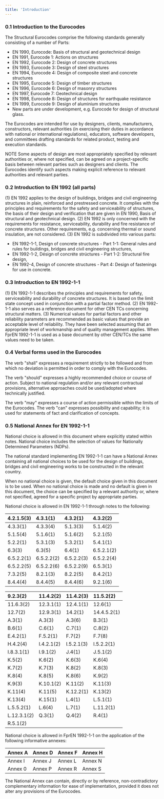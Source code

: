 ```yaml
---
title: 'Introduction'
---
```


### 0.1 Introduction to the Eurocodes

The Structural Eurocodes comprise the following standards generally consisting of a number of Parts:

- EN 1990, Eurocode: Basis of structural and geotechnical design
- EN 1991, Eurocode 1: Actions on structures
- EN 1992, Eurocode 2: Design of concrete structures
- EN 1993, Eurocode 3: Design of steel structures
- EN 1994, Eurocode 4: Design of composite steel and concrete structures
- EN 1995, Eurocode 5: Design of timber structures
- EN 1996, Eurocode 6: Design of masonry structures
- EN 1997, Eurocode 7: Geotechnical design
- EN 1998, Eurocode 8: Design of structures for earthquake resistance
- EN 1999, Eurocode 9: Design of aluminium structures
- New parts are under development, e.g. Eurocode for design of structural glass.

The Eurocodes are intended for use by designers, clients, manufacturers, constructors, relevant authorities (in exercising their duties in accordance with national or international regulations), educators, software developers, and committees drafting standards for related product, testing and execution standards.

NOTE Some aspects of design are most appropriately specified by relevant authorities or, where not specified, can be agreed on a project-specific basis between relevant parties such as designers and clients. The Eurocodes identify such aspects making explicit reference to relevant authorities and relevant parties.

### 0.2 Introduction to EN 1992 (all parts)

(1) EN 1992 applies to the design of buildings, bridges and civil engineering structures in plain, reinforced and prestressed concrete. It complies with the principles and requirements for the safety and serviceability of structures, the basis of their design and verification that are given in EN 1990, Basis of structural and geotechnical design.
(2) EN 1992 is only concerned with the requirements for resistance, serviceability, durability and fire resistance of concrete structures. Other requirements, e.g. concerning thermal or sound insulation, are not considered.
(3) EN 1992 is subdivided into various parts:

- EN 1992-1-1, Design of concrete structures - Part 1-1: General rules and rules for buildings, bridges and civil engineering structures,
- EN 1992-1-2, Désign of concréte strúctures - Part 1-2: Structural fire design,
- EN 1992-4, Design of concrete structures - Part 4: Design of fastenings for use in concrete.


### 0.3 Introduction to EN 1992-1-1

(1) EN 1992-1-1 describes the principles and requirements for safety, serviceability and durability of concrete structures. It is based on the limit state concept used in conjunction with a partial factor method.
(2) EN 1992-1-1 also serves as a reference document for other CEN TCs concerning structural matters.
(3) Numerical values for partial factors and other reliability parameters are recommended as basic values that provide an acceptable level of reliability. They have been selected assuming that an appropriate level of workmanship and of quality management applies. When FprEN 1992-1-1 is used as a base document by other CEN/TCs the same values need to be taken.

### 0.4 Verbal forms used in the Eurocodes

The verb "shall" expresses a requirement strictly to be followed and from which no deviation is permitted in order to comply with the Eurocodes.

The verb "should" expresses a highly recommended choice or course of action. Subject to national regulation and/or any relevant contractual provisions, alternative approaches could be used/adopted where technically justified.

The verb "may" expresses a course of action permissible within the limits of the Eurocodes.
The verb "can" expresses possibility and capability; it is used for statements of fact and clarification of concepts.

### 0.5 National Annex for EN 1992-1-1

National choice is allowed in this document where explicitly stated within notes. National choice includes the selection of values for Nationally Determined Parameters (NDPs).

The national standard implementing EN 1992-1-1 can have a National Annex containing all national choices to be used for the design of buildings, bridges and civil engineering works to be constructed in the relevant country.

When no national choice is given, the default choice given in this document is to be used.
When no national choice is made and no default is given in this document, the choice can be specified by a relevant authority or, where not specified, agreed for a specific project by appropriate parties.

National choice is allowed in EN 1992-1-1 through notes to the following:

| 4.2.1.5(3) | 4.3.1(1) | 4.3.2(1) | 4.3.2(2) |
| :--- | :--- | :--- | :--- |
| 4.3.3(1) | 4.3.3(4) | 5.1.3(3) | 5.1.4(2) |
| 5.1.5(4) | 5.1.6(1) | 5.1.6(2) | 5.2.1(5) |
| 5.2.2(1) | 5.3.1(3) | 5.3.2(1) | 5.4.1(1) |
| 6.3(3) | 6.3(5) | 6.4(1) | 6.5.2.1(2) |
| 6.5.2.2(1) | 6.5.2.2(2) | 6.5.2.2(3) | 6.5.2.2(4) |
| 6.5.2.2(5) | 6.5.2.2(6) | 6.5.2.2(9) | 6.5.3(1) |
| 7.3.2(5) | 8.2.1(3) | 8.2.2(5) | 8.4.2(1) |
| 8.4.4(4) | 8.4.4(5) | 8.4.4(6) | 9.2.1(6) |


| 9.2.3(2) | 11.4.2(2) | 11.4.2(3) | 11.5.2(2) |
| :--- | :--- | :--- | :--- |
| 11.6.3(2) | 12.3.1(1) | 12.4.1(1) | 12.6(1) |
| 12.7(2) | 12.9.3(1) | 14.2(1) | 14.4.5.2(1) |
| A.3(1) | A.3(3) | A.3(6) | B.3(1) |
| B.6(1) | C.6(1) | C.7(1) | C.8(2) |
| E.4.2(1) | F.5.2(1) | F.7(2) | F.7(8) |
| H.4.2(4) | I.4.2.1(2) | I.5.2.1(3) | I.5.2.2(1) |
| I.8.3.1(1) | I.9.1(2) | J.4(1) | J.5.1(2) |
| K.5(2) | K.6(2) | K.6(3) | K.6(4) |
| K.7(2) | K.7(3) | K.8(2) | K.8(3) |
| K.8(4) | K.8(5) | K.8(6) | K.9(2) |
| K.9(3) | K.10.1(2) | K.11(2) | K.11(3) |
| K.11(4) | K.11(5) | K.12.2(1) | K.13(2) |
| K.13(4) | K.15(1) | L.4(1) | L.5.1(1) |
| L.5.5.2(1) | L.6(4) | L.7(1) | L.11.2(1) |
| L.12.3.1(2) | Q.3(1) | Q.4(2) | R.4(1) |
| R.5.1(2) |  |  |  |

National choice is allowed in FprEN 1992-1-1 on the application of the following informative annexes:

| Annex A | Annex D | Annex F | Annex H |
| :--- | :--- | :--- | :--- |
| Annex I | Annex J | Annex L | Annex N |
| Annex 0 | Annex P | Annex R | Annex S |

The National Annex can contain, directly or by reference, non-contradictory complementary information for ease of implementation, provided it does not alter any provisions of the Eurocodes.
